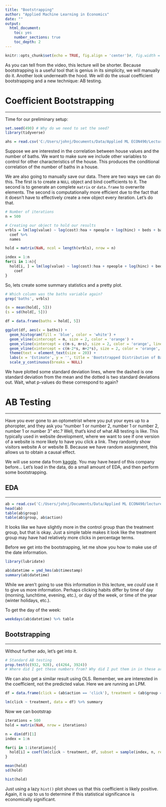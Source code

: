 ```yaml
---
title: "Bootstrapping"
author: "Applied Machine Learning in Economics"
date: ""
output: 
  html_document:
    toc: yes
    number_sections: true
    toc_depth: 2
---
```


```r
knitr::opts_chunk$set(echo = TRUE, fig.align = 'center')#, fig.width = 4, fig.height = 2.25)
```


As you can tell from the video, this lecture will be shorter.
Because bootstrapping is a useful tool that is genius in its simplicity, we will manually do it.
Another look underneath the hood.
We will do the usual coefficient bootstrapping and a new technique: AB testing.

# Coefficient Bootstrapping
***************************************************************

Time for our preliminary setup:

```r
set.seed(490) # Why do we need to set the seed?
library(tidyverse)

ahs = read.csv('C:/Users/johnj/Documents/Data/Applied ML ECON490/Lecture Data/lecture data continuous.csv')
```


Suppose we are interested in the correlation between house values and the number of baths.
We want to make sure we include other variables to control for other characteristics of the house.
This produces the conditional correlation of the number of baths in a house.

We are also going to manually save our data.
There are two ways we can do this.
The first is to create a `NULL` object and bind coefficients to it.
The second is to generate an complete `matrix` or `data.frame` to overwrite elements.
The second is computationally more efficient due to the fact that it doesn't have to effectively create a new object every iteration. 
Let's do that.

```r
# Number of iterations
n = 500

# Creating our object to hold our results
vrbls = lm(log(value) ~ log(cost):hoa + npeople + log(hinc) + beds + baths + log(eqvval) + lotsize + yos + condo + garage + I(bld == 'Mobile Home') + poly(math, 2) - hoa, data = ahs) %>%
  coef %>%
  names

hold = matrix(NaN, ncol = length(vrbls), nrow = n)

index = 1:n
for(i in 1:n){
  hold[i, ] = lm(log(value) ~ log(cost):hoa + npeople + log(hinc) + beds + baths + log(eqvval) + lotsize + yos + condo + garage + I(bld == 'Mobile Home') + poly(math, 2) - hoa, data = ahs, subset = sample(index, n, replace = TRUE)) %>%
    coef 
}

```


So, lets create some summary statistics and a pretty plot.
```r
# Which column was the baths variable again?
grep('baths', vrbls)

(m = mean(hold[, 5]))
(s = sd(hold[, 5]))

df = data.frame(baths = hold[, 5])

ggplot(df, aes(x = baths)) +
  geom_histogram(fill = 'blue', color = 'white') +
  geom_vline(xintercept = m, size = 2, color = 'orange') +
  geom_vline(xintercept = c(m-s, m+s), size = 2, color = 'orange', linetype = 'dashed') +
  geom_vline(xintercept = c(m-2*s, m+2*s), size = 2, color = 'orange', linetype = 'dotted') +
  theme(text = element_text(size = 20)) +
  labs(x = 'Estimate', y = '', title = 'Bootstrapped Distribution of Baths: n = 500') +
  scale_y_continuous(breaks = NULL)
```
We have plotted some standard deviation lines, where the dashed is one standard deviation from the mean and the dotted is two standard deviations out.
Wait, what p-values do these correspond to again?


# AB Testing
**************************************************************


Have you ever gone to an optometrist where you put your eyes up to a phoropter, and they ask you “number 1 or number 2, number 1 or number 2, number 1 or number 3” etc.?
Well, that's kind of what AB testing is like.
This typically used in website development, where we want to see if one version of a website is more likely to have you click a link. 
They randomly show visitors website A or website B. 
Because we have random assignment, this allows us to obtain a causal effect. 


We will use some data from [kaggle](https://www.kaggle.com/samtyagi/audacity-ab-testing).
You may have heard of this company before...
Let's load in the data, do a small amount of EDA, and then perform some bootstrapping.

## EDA
**********************
```r
ab = read.csv('C:/Users/johnj/Documents/Data/Applied ML ECON490/lecture data/homepage_actions.csv')
head(ab)
table(ab$group)
table(ab$group, ab$action)
```
It looks like we have slightly more in the control group than the treatment group, but that is okay.
Just a simple table makes it look like the treatment group may have had relatively more clicks in percentage terms.

Before we get into the bootstrapping, let me show you how to make use of the date information.
```r
library(lubridate)

ab$datetime = ymd_hms(ab$timestamp)
summary(ab$datetime)
```
While we aren't going to use this information in this lecture, we *could* use it to give us more information.
Perhaps clicking habits differ by time of day (morning, lunchtime, evening, etc.), or day of the week, or time of the year (winter holidays, etc.).

To get the day of the week:
```R
weekdays(ab$datetime) %>% table
```

## Bootstrapping
****************
Without further ado, let's get into it.
```r
# Standard AB testing
prop.test(c(932, 928), c(4264, 3924))
# Where did I get these numbers from? Why did I put them in in these arguments?
```

We can also get a similar result using OLS. 
Remember, we are interested in the coefficient, not the predicted value.
Here we are running an LPM.
```r
df = data.frame(click = (ab$action == 'click'), treatment = (ab$group == 'experiment'))

lm(click ~ treatment, data = df) %>% summary
```
Now we can bootstrap
```r
iterations = 500
hold = matrix(NaN, nrow = iterations)

n = dim(df)[1]
index = 1:n

for(i in 1:iterations){
  hold[i] = coef(lm(click ~ treatment, df, subset = sample(index, n, replace = T)))[2]
}

mean(hold)
sd(hold)

hist(hold)

```
Just using a lazy `hist()` plot shows us that this coefficient is likely positive. 
Again, it is up to us to determine if this statistical significance is economically significant.
